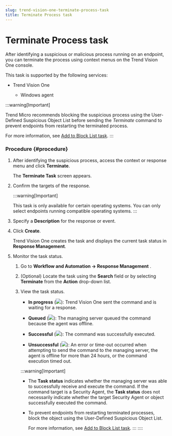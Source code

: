 ```yaml
---
slug: trend-vision-one-terminate-process-task
title: Terminate Process task
---
```

# Terminate Process task

After identifying a suspicious or malicious process running on an endpoint, you can terminate the process using context menus on the Trend Vision One console.

This task is supported by the following services:

- Trend Vision One

  - Windows agent

:::warning[Important]

Trend Micro recommends blocking the suspicious process using the User-Defined Suspicious Object List before sending the *Terminate* command to prevent endpoints from restarting the terminated process.

For more information, see [Add to Block List task](add-block-list-task.mdx).
:::

### Procedure {#procedure}

1.  After identifying the suspicious process, access the context or response menu and click **Terminate**.

    The **Terminate Task** screen appears.

2.  Confirm the targets of the response.

    :::warning[Important]

    This task is only available for certain operating systems. You can only select endpoints running compatible operating systems.
    :::

3.  Specify a **Description** for the response or event.

4.  Click **Create**.

    Trend Vision One creates the task and displays the current task status in **Response Management**.

5.  Monitor the task status.

    1.  Go to **Workflow and Automation → Response Management** .

    2.  (Optional) Locate the task using the **Search** field or by selecting **Terminate** from the **Action** drop-down list.

    3.  View the task status.

        - **In progress** (![](/images/in_progress=GUID-A55897DB-3DEA-4F5C-B7F9-70B3D7FB9EDE=1=en-us=Low.webp)): Trend Vision One sent the command and is waiting for a response.

        - **Queued** (![](/images/queued=GUID-65C0DF81-E50D-4D51-9602-2E9B7A0E5F14=1=en-us=Low.webp)): The managing server queued the command because the agent was offline.

        - **Successful** (![](/images/successful=GUID-1E31AD86-DE2E-48B5-85F7-7C78A3E8BB11=1=en-us=Low.webp)): The command was successfully executed.

        - **Unsuccessful** (![](/images/error=5cc21722-7ceb-480c-b9c2-a47d420cf1cc.webp)): An error or time-out occurred when attempting to send the command to the managing server, the agent is offline for more than 24 hours, or the command execution timed out.

        :::warning[Important]

        - The **Task status** indicates whether the managing server was able to successfully receive and execute the command. If the command target is a Security Agent, the **Task status** does not necessarily indicate whether the target Security Agent or object successfully executed the command.

        - To prevent endpoints from restarting terminated processes, block the object using the User-Defined Suspicious Object List.

          For more information, see [Add to Block List task](add-block-list-task.mdx).
        :::
::::
